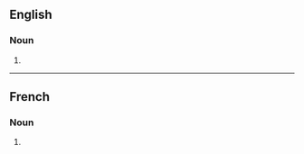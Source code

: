 ==English==

===Noun===
{{head|en|noun plural form|head=chevaux de frise}}

# {{plural of|cheval de frise|lang=en}}

----

==French==

===Noun===
{{head|fr|noun plural form|g=m}}

# {{plural of|cheval de frise|lang=fr}}